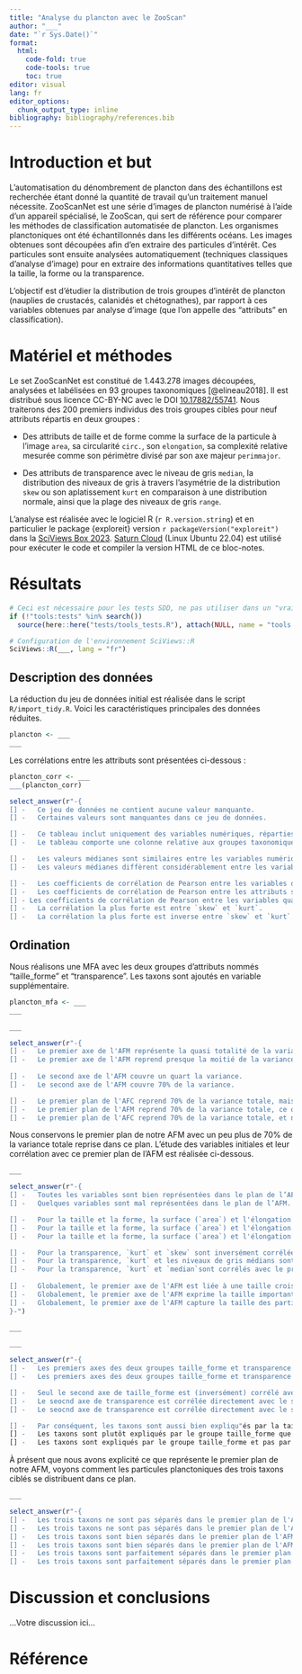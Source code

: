 ```yaml
---
title: "Analyse du plancton avec le ZooScan"
author: "___"
date: "`r Sys.Date()`"
format:
  html:
    code-fold: true
    code-tools: true
    toc: true
editor: visual
lang: fr
editor_options: 
  chunk_output_type: inline
bibliography: bibliography/references.bib
---
```


# Introduction et but

L'automatisation du dénombrement de plancton dans des échantillons est recherchée étant donné la quantité de travail qu'un traitement manuel nécessite. ZooScanNet est une série d’images de plancton numérisé à l’aide d’un appareil spécialisé, le ZooScan, qui sert de référence pour comparer les méthodes de classification automatisée de plancton. Les organismes planctoniques ont été échantillonnés dans les différents océans. Les images obtenues sont découpées afin d’en extraire des particules d’intérêt. Ces particules sont ensuite analysées automatiquement (techniques classiques d’analyse d’image) pour en extraire des informations quantitatives telles que la taille, la forme ou la transparence.

L'objectif est d'étudier la distribution de trois groupes d'intérêt de plancton (nauplies de crustacés, calanidés et chétognathes), par rapport à ces variables obtenues par analyse d'image (que l'on appelle des "attributs" en classification).

# Matériel et méthodes

Le set ZooScanNet est constitué de 1.443.278 images découpées, analysées et labélisées en 93 groupes taxonomiques [@elineau2018]. Il est distribué sous licence CC-BY-NC avec le DOI [10.17882/55741](https://doi.org/10.17882/55741). Nous traiterons des 200 premiers individus des trois groupes cibles pour neuf attributs répartis en deux groupes :

-   Des attributs de taille et de forme comme la surface de la particule à l'image `area`, sa circularité `circ.`, son `elongation`, sa complexité relative mesurée comme son périmètre divisé par son axe majeur `perimmajor`.

-   Des attributs de transparence avec le niveau de gris `median`, la distribution des niveaux de gris à travers l'asymétrie de la distribution `skew` ou son aplatissement `kurt` en comparaison à une distribution normale, ainsi que la plage des niveaux de gris `range`.

L'analyse est réalisée avec le logiciel R (`r R.version.string`) et en particulier le package {exploreit} version `r packageVersion("exploreit")` dans la [SciViews Box 2023](https://www.sciviews.org/software/svbox/). [Saturn Cloud](https://saturncloud.io/) (Linux Ubuntu 22.04) est utilisé pour exécuter le code et compiler la version HTML de ce bloc-notes.

# Résultats

```r
# Ceci est nécessaire pour les tests SDD, ne pas utiliser dans un "vrai" projet
if (!"tools:tests" %in% search())
  source(here::here("tests/tools_tests.R"), attach(NULL, name = "tools:tests"))

# Configuration de l'environnement SciViews::R
SciViews::R(___, lang = "fr")
```

## Description des données

La réduction du jeu de données initial est réalisée dans le script `R/import_tidy.R`. Voici les caractéristiques principales des données réduites.

<!--% Importez le tableau de données `zsn_sub.rds` que vous avez généré avec le script `R/import_tidy.R` dans `plancton` et décrivez les données à l'aide de la fonction `skimr::skim()`. -->

```r
plancton <- ___
___
```

Les corrélations entre les attributs sont présentées ci-dessous :

<!--% Réalisez un graphique des corrélations entre les variables numériques. -->

```r
plancton_corr <- ___
___(plancton_corr)
```

<!--% Interprétez vos tableaux et votre graphique des corrélations ci-dessous. -->

```r
select_answer(r"-{
[] -   Ce jeu de données ne contient aucune valeur manquante.
[] -   Certaines valeurs sont manquantes dans ce jeu de données.

[] -   Ce tableau inclut uniquement des variables numériques, réparties en deux ensembles : l’un pour les variables de taille et de forme et l’autre pour les variables de transparence.
[] -   Le tableau comporte une colonne relative aux groupes taxonomiques, ainsi que deux ensembles de variables : l’un pour les variables de taille et de forme et l’autre pour les variables de transparence.

[] -   Les valeurs médianes sont similaires entre les variables numériques.
[] -   Les valeurs médianes diffèrent considérablement entre les variables numériques.

[] -   Les coefficients de corrélation de Pearson entre les variables quantitatives sont très faibles, parfois positifs, parfois négatifs.
[] -   Les coefficients de corrélation de Pearson entre les attributs sont élevés. Certains sont positifs, d'autres négatifs.
[] - Les coefficients de corrélation de Pearson entre les variables quantitatives sont très variables et tantôt positifs, tantôt négatifs.
[] -   La corrélation la plus forte est entre `skew` et `kurt`.
[] -   La corrélation la plus forte est inverse entre `skew` et `kurt`.}-")
```

## Ordination

Nous réalisons une MFA avec les deux groupes d'attributs nommés "taille_forme" et "transparence". Les taxons sont ajoutés en variable supplémentaire.

<!--% Réalisez votre AFM et placez-là dans `plancton_mfa`. Ensuite, affichez le résumé de votre analyse. Utilisez `taxon` comme variable supplémentaire. Nommez vos groupes de variables "taille_forme", "transparence" et "taxon". -->

```r
plancton_mfa <- ___
___
```

<!--% Tracez le graphique des éboulis de votre AFM. -->

```r
___
```

<!--% Interprétez le résumé de l'AFM et de son graphique des éboulis. -->

```r
select_answer(r"-{
[] -   Le premier axe de l'AFM représente la quasi totalité de la variance. Il y a un effet saturant marqué.
[] -   Le premier axe de l'AFM reprend presque la moitié de la variance.
  
[] -   Le second axe de l'AFM couvre un quart la variance.
[] -   Le second axe de l'AFM couvre 70% de la variance.

[] -   Le premier plan de l'AFC reprend 70% de la variance totale, mais cela est totalement insuffisant.
[] -   Le premier plan de l'AFM reprend 70% de la variance totale, ce qui est acceptable pour notre analyse.
[] -   Le premier plan de l'AFC reprend 70% de la variance totale, et nous nous en contenterons.}-")
```

Nous conservons le premier plan de notre AFM avec un peu plus de 70% de la variance totale reprise dans ce plan. L'étude des variables initiales et leur corrélation avec ce premier plan de l'AFM est réalisée ci-dessous.

<!--%  Réalisez le graphique des variables dans le premier plan de l'AFM. -->

```r
___
```

<!--% Interprétez ce graphique. -->

```r
select_answer(r"-{
[] -   Toutes les variables sont bien représentées dans le plan de l’AFM.
[] -   Quelques variables sont mal représentées dans le plan de l’AFM.

[] -   Pour la taille et la forme, la surface (`area`) et l'élongation sont corrélées entre elles, ainsi qu'avec le premier axe de l'AFM. `perimmajor` et la circularité ne sont ni corrélées entre elles, ni avec les deux premiers axes de l'AFM.
[] -   Pour la taille et la forme, la surface (`area`) et l'élongation sont corrélées entre elles, ainsi qu'avec le premier axe de l'AFM. `perimmajor` n'est pas corrélé avec les deux premiers, mais bien avec le second axe de l'AFM. Enfin, la circularité est entre les deux premiers axes de l'AFM.
[] -   Pour la taille et la forme, la surface (`area`) et l'élongation sont corrélées entre elles, ainsi qu'avec le premier axe de l'AFM. `perimmajor` n'est pas corrélé avec les deux premiers, mais bien avec le second axe de l'AFM. Enfin, la circularité est plutôt inversément corrélée avec `perimmajor`ainsi que le second axe de l'AFM.

[] -   Pour la transparence, `kurt` et `skew` sont inversément corrélées et sont également directement et inversément corrélés, respectivement, avec le premier axe de l'AFM. `median` et `range` sont orthogonaux et non corrélés avec les deux premiers axes de l'AFM.
[] -   Pour la transparence, `kurt` et les niveaux de gris médians sont corrélés entre eux et avec le premier axe de l'AFM alors que `skew` est invesément corrélée avec ces variables et le premier axe. `range` est orthogonal et plutôt corrélé avec le second axe de l'AFM.
[] -   Pour la transparence, `kurt` et `median`sont corrélés avec le premeir axe de l'AFM et inversément corrélés avec `skew`. `range` n'est corrélés avec aucune autre variable et aucun des deux premiers axes de l'AFM.
  
[] -   Globalement, le premier axe de l'AFM est liée à une taille croissance et une modification de l'histogramme des niveaux de gris tandis que le seoncd axe est moins nettement lié aux variables initiales.
[] -   Globalement, le premier axe de l'AFM exprime la taille importante, ainsi que l'applatissement de l'histogramme des niveaux de gris vers la droite. Le second axe contraste des particules aux formes plus complexes en haut avec des objets plus circulaires en bas.
[] -   Globalement, le premier axe de l'AFM capture la taille des particules à droite, ainsi que les déviations de l'histogramme de niveaux de gris. Le second axe est lié à la complexité de la forme de la particule `perimmajor` et l'étalement des niveaux de gris `range`.
}-")
```

<!--% Produisez maintenant le graphique qui représente les axes des ACP par groupes par rapport à l'AFM. -->

```r
___
```

<!--% Réalisez ci-dessous le graphique qui montre l'association globale des différents groupes avec l'AFM. -->

```r
___
```

<!--% Interprétez les deux graphiques précédents. -->

```r
select_answer(r"-{
[] -   Les premiers axes des deux groupes taille_forme et transparence sont globalement corrélés avec le premier axe de l'AFM tandis que le premier axes des taxons lui est inversément corrélé.
[] -   Les premiers axes des deux groupes taille_forme et transparence sont globalement corrélés avec le premier axe de l'AFM tandis que le second axes des taxons lui est inversément corrélé.

[] -   Seul le second axe de taille_forme est (inversément) corrélé avec le second axe de l'AFM.
[] -   Le seocnd axe de transparence est corrélée directement avec le second axes de l'AFM et celui de taille_forme l'est inversément.
[] -   Le seocnd axe de transparence est corrélée directement avec le second axes de l'AFM et celui de taille_forme l'est inversément. Le premier axe de taxons est également corrélé avec ce second axe de l'AFM.

[] -   Par conséquent, les taxons sont aussi bien expliqu"és par la taille_forme et par la transparence.
[] -   Les taxons sont plutôt expliqués par le groupe taille_forme que par la transparence, bien que ce dernier joue également un rôle.
[] -   Les taxons sont expliqués par le groupe taille_forme et pas par la transparence.}-")
```

À présent que nous avons explicité ce que représente le premier plan de notre AFM, voyons comment les particules planctoniques des trois taxons ciblés se distribuent dans ce plan.

<!--% Tracez le graphique des individus pour le premier plan de votre AFM. Vous n'utiliserez pas de labels pour les individus (argument `lab.ind = FALSE`), mais vous colorerez les points avec la variable supplémentaire taxon (`habillage = "taxon"`). -->

```r
___
```

<!--% Interprétez ce dernier graphique. -->

```r
select_answer(r"-{
[] -   Les trois taxons ne sont pas séparés dans le premier plan de l'AFM. C'est mauvais signe pour une classification automatisée de ce plancton.
[] -   Les trois taxons ne sont pas séparés dans le premier plan de l'AFM, mais nous ne pouvons pas conclure concernant la classification automatisée de ce plancton car l'AFM ne vise pas une telle séparation des groupes.
[] -   Les trois taxons sont bien séparés dans le premier plan de l'AFM. C'est bon signe pour une classification automatisée de ce plancton.
[] -   Les trois taxons sont bien séparés dans le premier plan de l'AFM, mais nous ne pouvons pas conclure concernant la classification automatisée de ce plancton car l'AFM ne vise pas une telle séparation des groupes.
[] -   Les trois taxons sont parfaitement séparés dans le premier plan de l'AFM. La classification automatisée de ces trois taxons devrait se faire sans problème.
[] -   Les trois taxons sont parfaitement séparés dans le premier plan de l'AFM, mais nous ne pouvons pas conclure concernant la classification automatisée de ce plancton car l'AFM ne vise pas une telle séparation des groupes.}-")
```

# Discussion et conclusions

<!--% Concluez votre travail en deux phrases en indiquant si vous considérez que l'AFM est utile ici par rapport à l'objectif fixé, ainsi que par rapport à la perspective d'une classification automatisée de ce plancton. La seconde phrase doit commenter l'importation et la réduction du jeu de données opérées dans le script `R/import_tidy.R`. -->

...Votre discussion ici...

# Référence

<!--% Ne rien indiquer ici. La référence bibliographique se placera automatiquement ici.-->
